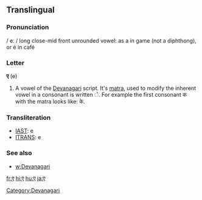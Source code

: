 ==Translingual==

===Pronunciation===
/ eː / long close-mid front unrounded vowel: as a in game (not a diphthong), or é in café

===Letter===
'''ए''' (e)

# A vowel of the [[Devanagari]] script.  It's [[matra]], used to modify the inherent vowel in a consonant is written &#x0947;.  For example the first consonant क with the matra looks like: के.

===Transliteration===
{{rfc-header|Transliteration}}
*[[w:IAST|IAST]]: e
*[[w:ITRANS|ITRANS]]: e

===See also===
*[[w:Devanagari]]

[[Category:Devanagari]]

[[fr:ए]]
[[hi:ए]]
[[hu:ए]]
[[ja:ए]]